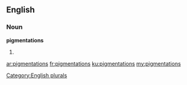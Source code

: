 ==English==

===Noun===
'''pigmentations'''

# {{plural of|[[pigmentation]]}}

[[Category:English plurals]]

[[ar:pigmentations]]
[[fr:pigmentations]]
[[ku:pigmentations]]
[[my:pigmentations]]